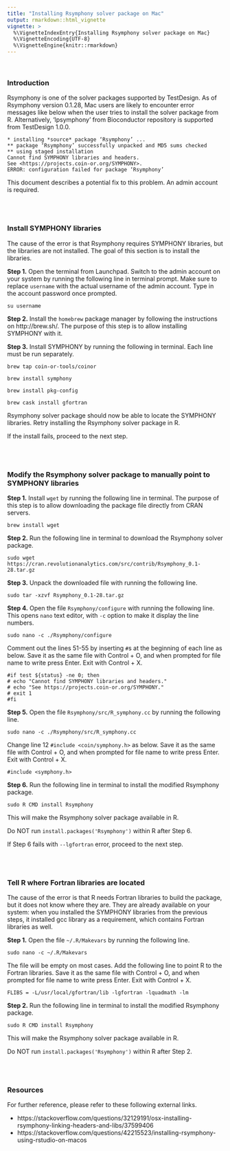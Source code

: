 ```yaml
---
title: "Installing Rsymphony solver package on Mac"
output: rmarkdown::html_vignette
vignette: >
  %\VignetteIndexEntry{Installing Rsymphony solver package on Mac}
  %\VignetteEncoding{UTF-8}
  %\VignetteEngine{knitr::rmarkdown}
---
```


<br/>

### Introduction

Rsymphony is one of the solver packages supported by TestDesign. As of Rsymphony version 0.1.28, Mac users are likely to encounter error messages like below when the user tries to install the solver package from R. Alternatively, 'lpsymphony' from Bioconductor repository is supported from TestDesign 1.0.0.

```
* installing *source* package ‘Rsymphony’ ...
** package ‘Rsymphony’ successfully unpacked and MD5 sums checked
** using staged installation
Cannot find SYMPHONY libraries and headers.
See <https://projects.coin-or.org/SYMPHONY>.
ERROR: configuration failed for package ‘Rsymphony’
```

This document describes a potential fix to this problem. An admin account is required.

<br/>
<br/>

### Install SYMPHONY libraries

The cause of the error is that Rsymphony requires SYMPHONY libraries, but the libraries are not installed. The goal of this section is to install the libraries.

**Step 1.** Open the terminal from Launchpad. Switch to the admin account on your system by running the following line in terminal prompt. Make sure to replace `username` with the actual username of the admin account. Type in the account password once prompted.

```
su username
```

**Step 2.** Install the `homebrew` package manager by following the instructions on http://brew.sh/. The purpose of this step is to allow installing SYMPHONY with it.

**Step 3.** Install SYMPHONY by running the following in terminal. Each line must be run separately.

```
brew tap coin-or-tools/coinor
```

```
brew install symphony
```

```
brew install pkg-config
```

```
brew cask install gfortran
```

Rsymphony solver package should now be able to locate the SYMPHONY libraries. Retry installing the Rsymphony solver package in R.

If the install fails, proceed to the next step.

<br/>
<br/>

### Modify the Rsymphony solver package to manually point to SYMPHONY libraries

**Step 1.** Install `wget` by running the following line in terminal. The purpose of this step is to allow downloading the package file directly from CRAN servers.

```
brew install wget
```

**Step 2.** Run the following line in terminal to download the Rsymphony solver package.

```
sudo wget https://cran.revolutionanalytics.com/src/contrib/Rsymphony_0.1-28.tar.gz
```

**Step 3.** Unpack the downloaded file with running the following line.

```
sudo tar -xzvf Rsymphony_0.1-28.tar.gz
```

**Step 4.** Open the file `Rsymphony/configure` with running the following line. This opens `nano` text editor, with `-c` option to make it display the line numbers.

```
sudo nano -c ./Rsymphony/configure
```

Comment out the lines 51-55 by inserting `#`s at the beginning of each line as below. Save it as the same file with Control + O, and when prompted for file name to write press Enter. Exit with Control + X.

```
#if test ${status} -ne 0; then 
# echo "Cannot find SYMPHONY libraries and headers." 
# echo "See https://projects.coin-or.org/SYMPHONY."
# exit 1 
#fi
```

**Step 5.** Open the file `Rsymphony/src/R_symphony.cc` by running the following line.

```
sudo nano -c ./Rsymphony/src/R_symphony.cc
```

Change line 12 `#include <coin/symphony.h>` as below. Save it as the same file with Control + O, and when prompted for file name to write press Enter. Exit with Control + X.

```
#include <symphony.h>
```

**Step 6.** Run the following line in terminal to install the modified Rsymphony package.

```
sudo R CMD install Rsymphony
```

This will make the Rsymphony solver package available in R.

Do NOT run `install.packages('Rsymphony')` within R after Step 6.

If Step 6 fails with `--lgfortran` error, proceed to the next step.

<br/>
<br/>

### Tell R where Fortran libraries are located

The cause of the error is that R needs Fortran libraries to build the package, but it does not know where they are. They are already available on your system: when you installed the SYMPHONY libraries from the previous steps, it installed gcc library as a requirement, which contains Fortran libraries as well. 

**Step 1.** Open the file `~/.R/Makevars` by running the following line.

```
sudo nano -c ~/.R/Makevars
```

The file will be empty on most cases. Add the following line to point R to the Fortran libraries. Save it as the same file with Control + O, and when prompted for file name to write press Enter. Exit with Control + X.

```
FLIBS = -L/usr/local/gfortran/lib -lgfortran -lquadmath -lm
```

**Step 2.** Run the following line in terminal to install the modified Rsymphony package.

```
sudo R CMD install Rsymphony
```

This will make the Rsymphony solver package available in R.

Do NOT run `install.packages('Rsymphony')` within R after Step 2.

<br/>
<br/>

### Resources

For further reference, please refer to these following external links.

* https://stackoverflow.com/questions/32129191/osx-installing-rsymphony-linking-headers-and-libs/37599406
* https://stackoverflow.com/questions/42215523/installing-rsymphony-using-rstudio-on-macos

